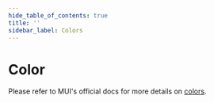 ```yaml
---
hide_table_of_contents: true
title: ''
sidebar_label: Colors
---
```





<h1 className='!m-0'>Color</h1>

<div className='template-bg-color' />

Please refer to MUI's official docs for more details on [colors](https://mui.com/material-ui/customization/color/).

<Grid container spacing={6}>
  <Grid item xs={12} md={4}>
    <Primary />
  </Grid>
  <Grid item xs={12} md={4}>
    <Secondary />
  </Grid>
  <Grid item xs={12} md={4}>
    <Error />
  </Grid>
  <Grid item xs={12} md={4}>
    <Warning />
  </Grid>
  <Grid item xs={12} md={4}>
    <Info />
  </Grid>
  <Grid item xs={12} md={4}>
    <Success />
  </Grid>
  <Grid item xs={12} md={4}>
    <PrimaryOpacity />
  </Grid>
  <Grid item xs={12} md={4}>
    <SecondaryOpacity />
  </Grid>
  <Grid item xs={12} md={4}>
    <ErrorOpacity />
  </Grid>
  <Grid item xs={12} md={4}>
    <WarningOpacity />
  </Grid>
  <Grid item xs={12} md={4}>
    <InfoOpacity />
  </Grid>
  <Grid item xs={12} md={4}>
    <SuccessOpacity />
  </Grid>
</Grid>

